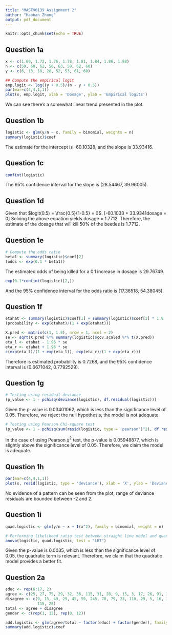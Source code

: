 ```yaml
---
title: "MAST90139 Assignment 2"
author: "Haonan Zhong"
output: pdf_document
---
```


```r
knitr::opts_chunk$set(echo = TRUE)
```

## Question 1a
```r
x <- c(1.69, 1.72, 1.76, 1.78, 1.81, 1.84, 1.86, 1.88)
n <- c(59, 60, 62, 56, 63, 59, 62, 60)
y <- c(6, 13, 18, 28, 52, 53, 61, 60)

## Compute the empirical logit
emp.logit <- log((y + 0.5)/(n - y + 0.5))
par(mar=c(4,4,1,1))
plot(x, emp.logit, xlab = 'Dosage', ylab = 'Empirical logits')
```
We can see there's a somewhat linear trend presented in the plot.

## Question 1b
```r
logistic <- glm(y/n ~ x, family = binomial, weights = n)
summary(logistic)$coef
```
The estimate for the intercept is -60.10328, and the slope is 33.93416.

## Question 1c
```r
confint(logistic)
```
The 95% confidence interval for the slope is (28.54467, 39.96005).

## Question 1d
Given that $logit(0.5) = \frac{0.5}{1-0.5} = 0$.
\[-60.1033 + 33.9341\times dosage = 0\]
Solving the above equation yields dosage = 1.7712. Therefore, the estimate of the dosage that will kill 50% of the beetles is 1.7712.

## Question 1e
```r
# Compute the odds ratio
beta1 <- summary(logistic)$coef[2]
(odds <- exp(0.1 * beta1))
```
The estimated odds of being killed for a 0.1 increase in dosage is 29.76749.
```r
exp(0.1*confint(logistic)[2,])
```
And the 95% confidence interval for the odds ratio is (17.36518, 54.38045).

## Question 1f
```r
etahat <- summary(logistic)$coef[1] + summary(logistic)$coef[2] * 1.8
(probability <- exp(etahat)/(1 + exp(etahat)))
```
```r
X.pred <- matrix(c(1, 1.8), nrow = 1, ncol = 2)
se <- sqrt(X.pred %*% summary(logistic)$cov.scaled %*% t(X.pred))
eta_l <- etahat - 1.96 * se
eta_r <- etahat + 1.96 * se
c(exp(eta_l)/(1 + exp(eta_l)), exp(eta_r)/(1 + exp(eta_r)))
```
Therefore is estimated probability is 0.7268, and the 95% confidence interval is (0.6671042, 0.7792529).

## Question 1g
```r
# Testing using residual deviance
(p_value <- 1 - pchisq(deviance(logistic), df.residual(logistic)))
```
Given the p-value is 0.03401062, which is less than the significance level of 0.05. Therefore, we reject the null hypothesis, the model is not adequate.
```r
# Testing using Pearson Chi-square test
(p_value <- 1 - pchisq(sum(resid(logistic, type = 'pearson')^2), df.residual(logistic)))
```
In the case of using Pearson $\chi^2$ test, the p-value is 0.05948877, which is slightly above the significance level of 0.05. Therefore, we claim the model is adequate.

## Question 1h
```r
par(mar=c(4,4,1,1))
plot(x, resid(logistic, type = 'deviance'), xlab = 'X', ylab = 'Deviance residuals')
```
No evidence of a pattern can be seen from the plot, range of deviance residuals are bounded between -2 and 2.

## Question 1i
```r
quad.logistic <- glm(y/n ~ x + I(x^2), family = binomial, weight = n)

# Performing likelihood ratio test between straight line model and quadratic logistic model
anova(logistic, quad.logistic, test = "LRT")
```
Given the p-value is 0.0035, which is less than the significance level of 0.05, the quadratic term is relevant. Therefore, we claim that the quadratic model provides a better fit. \newpage

## Question 2a
```r
educ <- rep(6:17, 2)
agree <- c(25, 27, 75, 29, 32, 36, 115, 31, 28, 9, 15, 3, 17, 26, 91, 30, 55, 50, 190, 17, 18, 7, 13, 3)
disagree <- c(9, 15, 49, 29, 45, 59, 245, 70, 79, 23, 110, 29, 5, 16, 36, 35, 67, 62, 403, 92, 81, 34,
              115, 28)
total <- agree + disagree
gender <- c(rep(1, 12), rep(0, 12))
```

```r
add.logistic <- glm(agree/total ~ factor(educ) + factor(gender), family = binomial, weight = total)
summary(add.logistic)$coef
```

